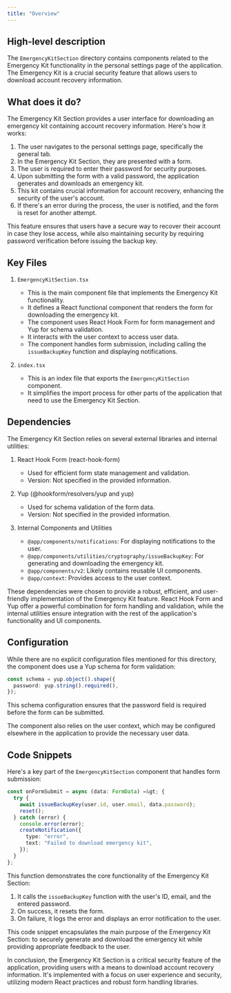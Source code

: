 ```yaml
---
title: "Overview"
---
```


## High-level description
The `EmergencyKitSection` directory contains components related to the Emergency Kit functionality in the personal settings page of the application. The Emergency Kit is a crucial security feature that allows users to download account recovery information.

## What does it do?
The Emergency Kit Section provides a user interface for downloading an emergency kit containing account recovery information. Here's how it works:

1. The user navigates to the personal settings page, specifically the general tab.
2. In the Emergency Kit Section, they are presented with a form.
3. The user is required to enter their password for security purposes.
4. Upon submitting the form with a valid password, the application generates and downloads an emergency kit.
5. This kit contains crucial information for account recovery, enhancing the security of the user's account.
6. If there's an error during the process, the user is notified, and the form is reset for another attempt.

This feature ensures that users have a secure way to recover their account in case they lose access, while also maintaining security by requiring password verification before issuing the backup key.

## Key Files

1. `EmergencyKitSection.tsx`
   - This is the main component file that implements the Emergency Kit functionality.
   - It defines a React functional component that renders the form for downloading the emergency kit.
   - The component uses React Hook Form for form management and Yup for schema validation.
   - It interacts with the user context to access user data.
   - The component handles form submission, including calling the `issueBackupKey` function and displaying notifications.

2. `index.tsx`
   - This is an index file that exports the `EmergencyKitSection` component.
   - It simplifies the import process for other parts of the application that need to use the Emergency Kit Section.

## Dependencies
The Emergency Kit Section relies on several external libraries and internal utilities:

1. React Hook Form (react-hook-form)
   - Used for efficient form state management and validation.
   - Version: Not specified in the provided information.

2. Yup (@hookform/resolvers/yup and yup)
   - Used for schema validation of the form data.
   - Version: Not specified in the provided information.

3. Internal Components and Utilities
   - `@app/components/notifications`: For displaying notifications to the user.
   - `@app/components/utilities/cryptography/issueBackupKey`: For generating and downloading the emergency kit.
   - `@app/components/v2`: Likely contains reusable UI components.
   - `@app/context`: Provides access to the user context.

These dependencies were chosen to provide a robust, efficient, and user-friendly implementation of the Emergency Kit feature. React Hook Form and Yup offer a powerful combination for form handling and validation, while the internal utilities ensure integration with the rest of the application's functionality and UI components.

## Configuration
While there are no explicit configuration files mentioned for this directory, the component does use a Yup schema for form validation:

```typescript
const schema = yup.object().shape({
  password: yup.string().required(),
});
```

This schema configuration ensures that the password field is required before the form can be submitted.

The component also relies on the user context, which may be configured elsewhere in the application to provide the necessary user data.

## Code Snippets
Here's a key part of the `EmergencyKitSection` component that handles form submission:

```typescript
const onFormSubmit = async (data: FormData) =&gt; {
  try {
    await issueBackupKey(user.id, user.email, data.password);
    reset();
  } catch (error) {
    console.error(error);
    createNotification({
      type: "error",
      text: "Failed to download emergency kit",
    });
  }
};
```

This function demonstrates the core functionality of the Emergency Kit Section:
1. It calls the `issueBackupKey` function with the user's ID, email, and the entered password.
2. On success, it resets the form.
3. On failure, it logs the error and displays an error notification to the user.

This code snippet encapsulates the main purpose of the Emergency Kit Section: to securely generate and download the emergency kit while providing appropriate feedback to the user.

In conclusion, the Emergency Kit Section is a critical security feature of the application, providing users with a means to download account recovery information. It's implemented with a focus on user experience and security, utilizing modern React practices and robust form handling libraries.